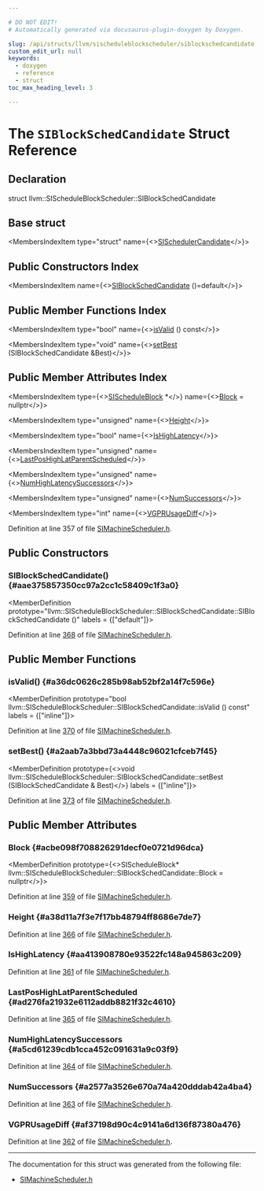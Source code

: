 ```yaml
---

# DO NOT EDIT!
# Automatically generated via docusaurus-plugin-doxygen by Doxygen.

slug: /api/structs/llvm/sischeduleblockscheduler/siblockschedcandidate
custom_edit_url: null
keywords:
  - doxygen
  - reference
  - struct
toc_max_heading_level: 3

---
```





# The `SIBlockSchedCandidate` Struct Reference

<DoxygenPage pluginConfig={pluginConfig}>



## Declaration

<CodeBlock>struct llvm::SIScheduleBlockScheduler::SIBlockSchedCandidate</CodeBlock>

## Base struct

<MembersIndex>

<MembersIndexItem
  type="struct"
  name={<><a href="/docs/api/structs/llvm/sischedulercandidate">SISchedulerCandidate</a></>}>
</MembersIndexItem>

</MembersIndex>

## Public Constructors Index

<MembersIndex>

<MembersIndexItem
  name={<><a href="#aae375857350cc97a2cc1c58409c1f3a0">SIBlockSchedCandidate</a> ()=default</>}>
</MembersIndexItem>

</MembersIndex>

## Public Member Functions Index

<MembersIndex>

<MembersIndexItem
  type="bool"
  name={<><a href="#a36dc0626c285b98ab52bf2a14f7c596e">isValid</a> () const</>}>
</MembersIndexItem>

<MembersIndexItem
  type="void"
  name={<><a href="#a2aab7a3bbd73a4448c96021cfceb7f45">setBest</a> (SIBlockSchedCandidate &amp;Best)</>}>
</MembersIndexItem>

</MembersIndex>

## Public Member Attributes Index

<MembersIndex>

<MembersIndexItem
  type={<><a href="/docs/api/classes/llvm/sischeduleblock">SIScheduleBlock</a> &#42;</>}
  name={<><a href="#acbe098f708826291decf0e0721d96dca">Block</a> = nullptr</>}>
</MembersIndexItem>

<MembersIndexItem
  type="unsigned"
  name={<><a href="#a38d11a7f3e7f17bb48794ff8686e7de7">Height</a></>}>
</MembersIndexItem>

<MembersIndexItem
  type="bool"
  name={<><a href="#aa413908780e93522fc148a945863c209">IsHighLatency</a></>}>
</MembersIndexItem>

<MembersIndexItem
  type="unsigned"
  name={<><a href="#ad276fa21932e6112addb8821f32c4610">LastPosHighLatParentScheduled</a></>}>
</MembersIndexItem>

<MembersIndexItem
  type="unsigned"
  name={<><a href="#a5cd61239cdb1cca452c091631a9c03f9">NumHighLatencySuccessors</a></>}>
</MembersIndexItem>

<MembersIndexItem
  type="unsigned"
  name={<><a href="#a2577a3526e670a74a420dddab42a4ba4">NumSuccessors</a></>}>
</MembersIndexItem>

<MembersIndexItem
  type="int"
  name={<><a href="#af37198d90c4c9141a6d136f87380a476">VGPRUsageDiff</a></>}>
</MembersIndexItem>

</MembersIndex>


Definition at line 357 of file <a href="/docs/api/files/lib/lib/target/lib/target/amdgpu/simachinescheduler-h">SIMachineScheduler.h</a>.

<SectionDefinition>

## Public Constructors

### SIBlockSchedCandidate() {#aae375857350cc97a2cc1c58409c1f3a0}

<MemberDefinition
  prototype="llvm::SIScheduleBlockScheduler::SIBlockSchedCandidate::SIBlockSchedCandidate ()"
  labels = {["default"]}>

Definition at line <a href="/docs/api/files/lib/lib/target/lib/target/amdgpu/simachinescheduler-h/#l00368">368</a> of file <a href="/docs/api/files/lib/lib/target/lib/target/amdgpu/simachinescheduler-h">SIMachineScheduler.h</a>.
</MemberDefinition>

</SectionDefinition>

<SectionDefinition>

## Public Member Functions

### isValid() {#a36dc0626c285b98ab52bf2a14f7c596e}

<MemberDefinition
  prototype="bool llvm::SIScheduleBlockScheduler::SIBlockSchedCandidate::isValid () const"
  labels = {["inline"]}>

Definition at line <a href="/docs/api/files/lib/lib/target/lib/target/amdgpu/simachinescheduler-h/#l00370">370</a> of file <a href="/docs/api/files/lib/lib/target/lib/target/amdgpu/simachinescheduler-h">SIMachineScheduler.h</a>.
</MemberDefinition>

### setBest() {#a2aab7a3bbd73a4448c96021cfceb7f45}

<MemberDefinition
  prototype={<>void llvm::SIScheduleBlockScheduler::SIBlockSchedCandidate::setBest (SIBlockSchedCandidate &amp; Best)</>}
  labels = {["inline"]}>

Definition at line <a href="/docs/api/files/lib/lib/target/lib/target/amdgpu/simachinescheduler-h/#l00373">373</a> of file <a href="/docs/api/files/lib/lib/target/lib/target/amdgpu/simachinescheduler-h">SIMachineScheduler.h</a>.
</MemberDefinition>

</SectionDefinition>

<SectionDefinition>

## Public Member Attributes

### Block {#acbe098f708826291decf0e0721d96dca}

<MemberDefinition
  prototype={<>SIScheduleBlock&#42; llvm::SIScheduleBlockScheduler::SIBlockSchedCandidate::Block = nullptr</>}>

Definition at line <a href="/docs/api/files/lib/lib/target/lib/target/amdgpu/simachinescheduler-h/#l00359">359</a> of file <a href="/docs/api/files/lib/lib/target/lib/target/amdgpu/simachinescheduler-h">SIMachineScheduler.h</a>.
</MemberDefinition>

### Height {#a38d11a7f3e7f17bb48794ff8686e7de7}

<MemberDefinition
  prototype="unsigned llvm::SIScheduleBlockScheduler::SIBlockSchedCandidate::Height">

Definition at line <a href="/docs/api/files/lib/lib/target/lib/target/amdgpu/simachinescheduler-h/#l00366">366</a> of file <a href="/docs/api/files/lib/lib/target/lib/target/amdgpu/simachinescheduler-h">SIMachineScheduler.h</a>.
</MemberDefinition>

### IsHighLatency {#aa413908780e93522fc148a945863c209}

<MemberDefinition
  prototype="bool llvm::SIScheduleBlockScheduler::SIBlockSchedCandidate::IsHighLatency">

Definition at line <a href="/docs/api/files/lib/lib/target/lib/target/amdgpu/simachinescheduler-h/#l00361">361</a> of file <a href="/docs/api/files/lib/lib/target/lib/target/amdgpu/simachinescheduler-h">SIMachineScheduler.h</a>.
</MemberDefinition>

### LastPosHighLatParentScheduled {#ad276fa21932e6112addb8821f32c4610}

<MemberDefinition
  prototype="unsigned llvm::SIScheduleBlockScheduler::SIBlockSchedCandidate::LastPosHighLatParentScheduled">

Definition at line <a href="/docs/api/files/lib/lib/target/lib/target/amdgpu/simachinescheduler-h/#l00365">365</a> of file <a href="/docs/api/files/lib/lib/target/lib/target/amdgpu/simachinescheduler-h">SIMachineScheduler.h</a>.
</MemberDefinition>

### NumHighLatencySuccessors {#a5cd61239cdb1cca452c091631a9c03f9}

<MemberDefinition
  prototype="unsigned llvm::SIScheduleBlockScheduler::SIBlockSchedCandidate::NumHighLatencySuccessors">

Definition at line <a href="/docs/api/files/lib/lib/target/lib/target/amdgpu/simachinescheduler-h/#l00364">364</a> of file <a href="/docs/api/files/lib/lib/target/lib/target/amdgpu/simachinescheduler-h">SIMachineScheduler.h</a>.
</MemberDefinition>

### NumSuccessors {#a2577a3526e670a74a420dddab42a4ba4}

<MemberDefinition
  prototype="unsigned llvm::SIScheduleBlockScheduler::SIBlockSchedCandidate::NumSuccessors">

Definition at line <a href="/docs/api/files/lib/lib/target/lib/target/amdgpu/simachinescheduler-h/#l00363">363</a> of file <a href="/docs/api/files/lib/lib/target/lib/target/amdgpu/simachinescheduler-h">SIMachineScheduler.h</a>.
</MemberDefinition>

### VGPRUsageDiff {#af37198d90c4c9141a6d136f87380a476}

<MemberDefinition
  prototype="int llvm::SIScheduleBlockScheduler::SIBlockSchedCandidate::VGPRUsageDiff">

Definition at line <a href="/docs/api/files/lib/lib/target/lib/target/amdgpu/simachinescheduler-h/#l00362">362</a> of file <a href="/docs/api/files/lib/lib/target/lib/target/amdgpu/simachinescheduler-h">SIMachineScheduler.h</a>.
</MemberDefinition>

</SectionDefinition>

<hr/>

The documentation for this struct was generated from the following file:

<ul>
<li><a href="/docs/api/files/lib/lib/target/lib/target/amdgpu/simachinescheduler-h">SIMachineScheduler.h</a></li>
</ul>

</DoxygenPage>
